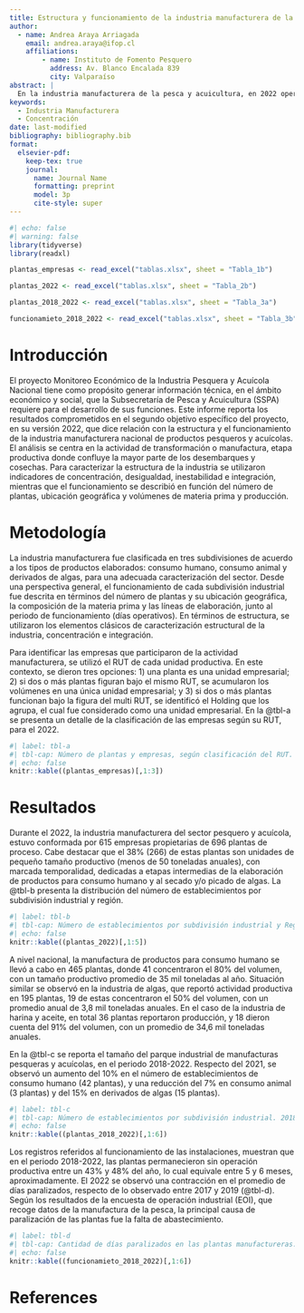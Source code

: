 ```yaml
---
title: Estructura y funcionamiento de la industria manufacturera de la pesca y la acuicultura nacional.
author:
  - name: Andrea Araya Arriagada
    email: andrea.araya@ifop.cl
    affiliations: 
        - name: Instituto de Fomento Pesquero
          address: Av. Blanco Encalada 839
          city: Valparaíso
abstract: |
  En la industria manufacturera de la pesca y acuicultura, en 2022 operaron 615 empresas dueñas de 696 plantas, entre Arica hasta Magallanes. A nivel nacional destacaron las regiones de Los Lagos y Biobío, siendo la subdivisión de consumo humano la cual concentró la mayor cantidad de plantas (n = 465), seguida por los Derivados de Algas (n = 195) y consumo animal (n = 36). 
keywords: 
  - Industria Manufacturera
  - Concentración
date: last-modified
bibliography: bibliography.bib
format:
  elsevier-pdf:
    keep-tex: true
    journal:
      name: Journal Name
      formatting: preprint
      model: 3p
      cite-style: super
---
```

```r
#| echo: false
#| warning: false
library(tidyverse)
library(readxl)

plantas_empresas <- read_excel("tablas.xlsx", sheet = "Tabla_1b") 

plantas_2022 <- read_excel("tablas.xlsx", sheet = "Tabla_2b") 

plantas_2018_2022 <- read_excel("tablas.xlsx", sheet = "Tabla_3a") 

funcionamieto_2018_2022 <- read_excel("tablas.xlsx", sheet = "Tabla_3b") 

```


# Introducción

El proyecto Monitoreo Económico de la Industria Pesquera y Acuícola Nacional tiene como propósito generar información técnica, en el ámbito económico y social, que la Subsecretaría de Pesca y Acuicultura (SSPA) requiere para el desarrollo de sus funciones. Este informe reporta los resultados comprometidos en el segundo objetivo específico del proyecto, en su versión 2022, que dice relación con la estructura y el funcionamiento de la industria manufacturera nacional de productos pesqueros y acuícolas. El análisis se centra en la actividad de transformación o manufactura, etapa productiva donde confluye la mayor parte de los desembarques y cosechas. Para caracterizar la estructura de la industria se utilizaron indicadores de concentración, desigualdad, inestabilidad e integración, mientras que el funcionamiento se describió en función del número de plantas, ubicación geográfica y volúmenes de materia prima y producción. 

# Metodología

La industria manufacturera fue clasificada en tres subdivisiones de acuerdo a los tipos de productos elaborados: consumo humano, consumo animal y derivados de algas, para una adecuada caracterización del sector. Desde una perspectiva general, el funcionamiento de cada subdivisión industrial fue descrita en términos del número de plantas y su ubicación geográfica, la composición de la materia prima y las líneas de elaboración, junto al periodo de funcionamiento (días operativos). En términos de estructura, se utilizaron los elementos clásicos de caracterización estructural de la industria, concentración e integración. 

Para identificar las empresas que participaron de la actividad manufacturera, se utilizó el RUT de cada unidad productiva. En este contexto, se dieron tres opciones: 1) una planta es una unidad empresarial; 2) si dos o más plantas figuran bajo el mismo RUT, se acumularon los volúmenes en una única unidad empresarial; y 3) si dos o más plantas funcionan bajo la figura del multi RUT, se identificó el Holding que los agrupa, el cual fue considerado como una unidad empresarial. En la @tbl-a se presenta un detalle de la clasificación de las empresas según su RUT, para el 2022.

```r
#| label: tbl-a
#| tbl-cap: Número de plantas y empresas, según clasificación del RUT. 2022.
#| echo: false
knitr::kable((plantas_empresas)[,1:3])

```

# Resultados

Durante el 2022, la industria manufacturera del sector pesquero y acuícola, estuvo conformada por 615 empresas propietarias de 696 plantas de proceso. Cabe destacar que el 38% (266) de estas plantas son unidades de pequeño tamaño productivo (menos de 50 toneladas anuales), con marcada temporalidad, dedicadas a etapas intermedias de la elaboración de productos para consumo humano y al secado y/o picado de algas. La @tbl-b presenta la distribución del número de establecimientos por subdivisión industrial y región.

```r
#| label: tbl-b
#| tbl-cap: Número de establecimientos por subdivisión industrial y Región. 2022.
#| echo: false
knitr::kable((plantas_2022)[,1:5])

```

A nivel nacional, la manufactura de productos para consumo humano se llevó a cabo en 465 plantas, donde 41 concentraron el 80% del volumen, con un tamaño productivo promedio de 35 mil toneladas al año. Situación similar se observó en la industria de algas, que reportó actividad productiva en 195 plantas, 19 de estas concentraron el 50% del volumen, con un promedio anual de 3,8 mil toneladas anuales. En el caso de la industria de harina y aceite, en total 36 plantas reportaron producción, y 18 dieron cuenta del 91% del volumen, con un promedio de 34,6 mil toneladas anuales.

En la @tbl-c se reporta el tamaño del parque industrial de manufacturas pesqueras y acuícolas, en el periodo 2018-2022. Respecto del 2021, se observó un aumento del 10% en el número de establecimientos de consumo humano (42 plantas), y una reducción del 7% en consumo animal (3 plantas) y del 15% en derivados de algas (15 plantas).

```r
#| label: tbl-c
#| tbl-cap: Número de establecimientos por subdivisión industrial. 2018-2022.
#| echo: false
knitr::kable((plantas_2018_2022)[,1:6])

```
Los registros referidos al funcionamiento de las instalaciones, muestran que en el periodo 2018-2022, las plantas permanecieron sin operación productiva entre un 43% y 48% del año, lo cual equivale entre 5 y 6 meses, aproximadamente. El 2022 se observó una contracción en el promedio de días paralizados, respecto de lo observado entre 2017 y 2019 (@tbl-d). Según los resultados de la encuesta de operación industrial (EOI), que recoge datos de la manufactura de la pesca, la principal causa de paralización de las plantas fue la falta de abastecimiento.

```r
#| label: tbl-d
#| tbl-cap: Cantidad de días paralizados en las plantas manufactureras. 2018-2022.
#| echo: false
knitr::kable((funcionamieto_2018_2022)[,1:6])

```


# References {-}

